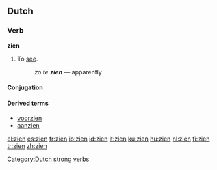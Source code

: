 ==Dutch==

===Verb===
'''zien'''
# To [[see]].
#: ''zo te '''zien''''' &mdash; apparently

====Conjugation====
{{nl-verb|zie|ziet|zag|zagen|hebben|gezien|zie}}

====Derived terms====
* [[voorzien]]
* [[aanzien]]
[[Category:Dutch strong verbs]]

[[el:zien]]
[[es:zien]]
[[fr:zien]]
[[io:zien]]
[[id:zien]]
[[it:zien]]
[[ku:zien]]
[[hu:zien]]
[[nl:zien]]
[[fi:zien]]
[[tr:zien]]
[[zh:zien]]
